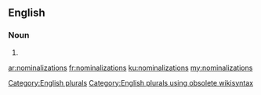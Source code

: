==English==

===Noun===
{{head|en}}

# {{plural of|nominalization}}

[[Category:English plurals]][[Category:English plurals using obsolete wikisyntax]]

[[ar:nominalizations]]
[[fr:nominalizations]]
[[ku:nominalizations]]
[[my:nominalizations]]